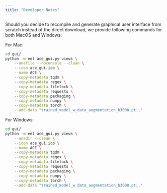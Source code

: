 ```yaml
---
title: "Developer Notes"
---
```


Should you decide to recompile and generate graphical user interface from scratch instead of the direct download, we provide following commands for both MacOS and Windows:


For Mac:

```bash
cd gui/
python -m eel ace_gui.py views \
    --onefile --noconsole --clean \
    --icon ace_gui.ico \
    --name ACE \
    --copy-metadata tqdm \
    --copy-metadata regex \
    --copy-metadata filelock \
    --copy-metadata requests \
    --copy-metadata packaging \
    --copy-metadata numpy \
    --copy-metadata torch \
    --add-data "trained_model_w_data_augmentation_b3000.pt:."
```

For Windows:

```bash
cd gui/
python -m eel ace_gui.py views \
    --onedir --clean \
    --icon ace_gui.ico \
    --name ACE \
    --copy-metadata tqdm \
    --copy-metadata regex \
    --copy-metadata filelock \
    --copy-metadata requests \
    --copy-metadata packaging \
    --copy-metadata numpy \
    --copy-metadata torch \
    --add-data "trained_model_w_data_augmentation_b3000.pt;."
```
